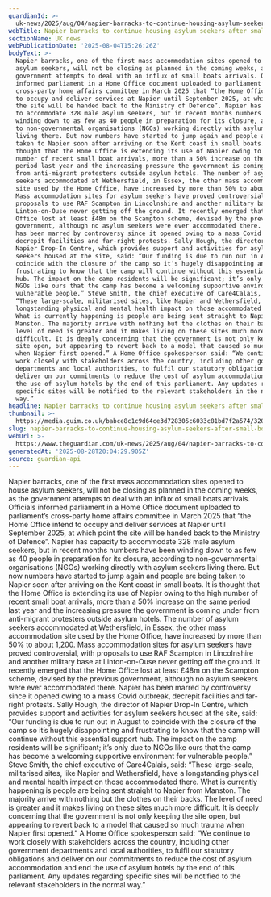 ```yaml
---
guardianId: >-
  uk-news/2025/aug/04/napier-barracks-to-continue-housing-asylum-seekers-after-small-boat-influx
webTitle: Napier barracks to continue housing asylum seekers after small boat influx
sectionName: UK news
webPublicationDate: '2025-08-04T15:26:26Z'
bodyText: >-
  Napier barracks, one of the first mass accommodation sites opened to house
  asylum seekers, will not be closing as planned in the coming weeks, as the
  government attempts to deal with an influx of small boats arrivals. Officials
  informed parliament in a Home Office document uploaded to parliament’s
  cross-party home affairs committee in March 2025 that “the Home Office intend
  to occupy and deliver services at Napier until September 2025, at which point
  the site will be handed back to the Ministry of Defence”. Napier has capacity
  to accommodate 328 male asylum seekers, but in recent months numbers have been
  winding down to as few as 40 people in preparation for its closure, according
  to non-governmental organisations (NGOs) working directly with asylum seekers
  living there. But now numbers have started to jump again and people are being
  taken to Napier soon after arriving on the Kent coast in small boats. It is
  thought that the Home Office is extending its use of Napier owing to the high
  number of recent small boat arrivals, more than a 50% increase on the same
  period last year and the increasing pressure the government is coming under
  from anti-migrant protesters outside asylum hotels. The number of asylum
  seekers accommodated at Wethersfield, in Essex, the other mass accommodation
  site used by the Home Office, have increased by more than 50% to about 1,200.
  Mass accommodation sites for asylum seekers have proved controversial, with
  proposals to use RAF Scampton in Lincolnshire and another military base at
  Linton-on-Ouse never getting off the ground. It recently emerged that the Home
  Office lost at least £48m on the Scampton scheme, devised by the previous
  government, although no asylum seekers were ever accommodated there. Napier
  has been marred by controversy since it opened owing to a mass Covid outbreak,
  decrepit facilities and far-right protests. Sally Hough, the director of
  Napier Drop-In Centre, which provides support and activities for asylum
  seekers housed at the site, said: “Our funding is due to run out in August to
  coincide with the closure of the camp so it’s hugely disappointing and
  frustrating to know that the camp will continue without this essential support
  hub. The impact on the camp residents will be significant; it’s only due to
  NGOs like ours that the camp has become a welcoming supportive environment for
  vulnerable people.” Steve Smith, the chief executive of Care4Calais, said:
  “These large-scale, militarised sites, like Napier and Wethersfield, have a
  longstanding physical and mental health impact on those accommodated there.
  What is currently happening is people are being sent straight to Napier from
  Manston. The majority arrive with nothing but the clothes on their backs. The
  level of need is greater and it makes living on these sites much more
  difficult. It is deeply concerning that the government is not only keeping the
  site open, but appearing to revert back to a model that caused so much trauma
  when Napier first opened.” A Home Office spokesperson said: “We continue to
  work closely with stakeholders across the country, including other government
  departments and local authorities, to fulfil our statutory obligations and
  deliver on our commitments to reduce the cost of asylum accommodation and end
  the use of asylum hotels by the end of this parliament. Any updates regarding
  specific sites will be notified to the relevant stakeholders in the normal
  way.”
headline: Napier barracks to continue housing asylum seekers after small boat influx
thumbnail: >-
  https://media.guim.co.uk/babce8c1c9d64ce3d728305c6033c81bd7f2a574/320_0_4828_3863/500.jpg
slug: napier-barracks-to-continue-housing-asylum-seekers-after-small-boat-influx
webUrl: >-
  https://www.theguardian.com/uk-news/2025/aug/04/napier-barracks-to-continue-housing-asylum-seekers-after-small-boat-influx
generatedAt: '2025-08-28T20:04:29.905Z'
source: guardian-api
---
```

Napier barracks, one of the first mass accommodation sites opened to house asylum seekers, will not be closing as planned in the coming weeks, as the government attempts to deal with an influx of small boats arrivals. Officials informed parliament in a Home Office document uploaded to parliament’s cross-party home affairs committee in March 2025 that “the Home Office intend to occupy and deliver services at Napier until September 2025, at which point the site will be handed back to the Ministry of Defence”. Napier has capacity to accommodate 328 male asylum seekers, but in recent months numbers have been winding down to as few as 40 people in preparation for its closure, according to non-governmental organisations (NGOs) working directly with asylum seekers living there. But now numbers have started to jump again and people are being taken to Napier soon after arriving on the Kent coast in small boats. It is thought that the Home Office is extending its use of Napier owing to the high number of recent small boat arrivals, more than a 50% increase on the same period last year and the increasing pressure the government is coming under from anti-migrant protesters outside asylum hotels. The number of asylum seekers accommodated at Wethersfield, in Essex, the other mass accommodation site used by the Home Office, have increased by more than 50% to about 1,200. Mass accommodation sites for asylum seekers have proved controversial, with proposals to use RAF Scampton in Lincolnshire and another military base at Linton-on-Ouse never getting off the ground. It recently emerged that the Home Office lost at least £48m on the Scampton scheme, devised by the previous government, although no asylum seekers were ever accommodated there. Napier has been marred by controversy since it opened owing to a mass Covid outbreak, decrepit facilities and far-right protests. Sally Hough, the director of Napier Drop-In Centre, which provides support and activities for asylum seekers housed at the site, said: “Our funding is due to run out in August to coincide with the closure of the camp so it’s hugely disappointing and frustrating to know that the camp will continue without this essential support hub. The impact on the camp residents will be significant; it’s only due to NGOs like ours that the camp has become a welcoming supportive environment for vulnerable people.” Steve Smith, the chief executive of Care4Calais, said: “These large-scale, militarised sites, like Napier and Wethersfield, have a longstanding physical and mental health impact on those accommodated there. What is currently happening is people are being sent straight to Napier from Manston. The majority arrive with nothing but the clothes on their backs. The level of need is greater and it makes living on these sites much more difficult. It is deeply concerning that the government is not only keeping the site open, but appearing to revert back to a model that caused so much trauma when Napier first opened.” A Home Office spokesperson said: “We continue to work closely with stakeholders across the country, including other government departments and local authorities, to fulfil our statutory obligations and deliver on our commitments to reduce the cost of asylum accommodation and end the use of asylum hotels by the end of this parliament. Any updates regarding specific sites will be notified to the relevant stakeholders in the normal way.”
